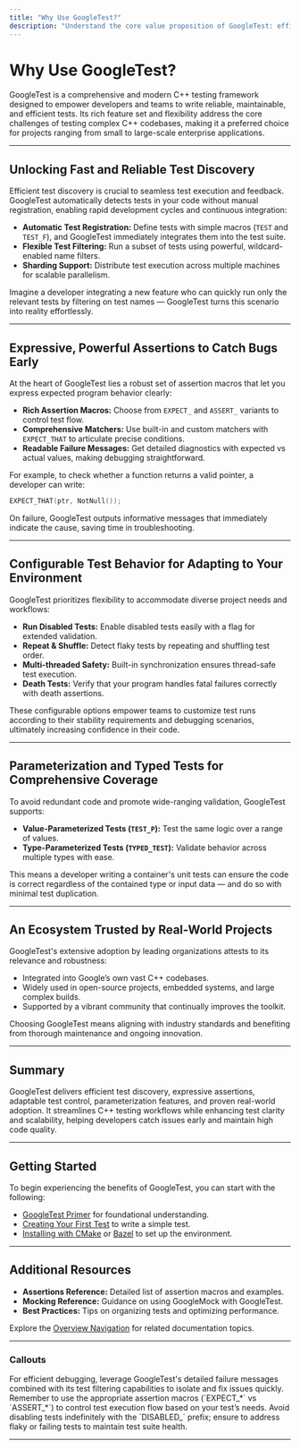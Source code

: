 ```yaml
---
title: "Why Use GoogleTest?"
description: "Understand the core value proposition of GoogleTest: efficient test discovery, powerful assertions, configurable test behavior, parameterization, and its extensive real-world adoption. This page connects features to developer and team needs."
---
```


# Why Use GoogleTest?

GoogleTest is a comprehensive and modern C++ testing framework designed to empower developers and teams to write reliable, maintainable, and efficient tests. Its rich feature set and flexibility address the core challenges of testing complex C++ codebases, making it a preferred choice for projects ranging from small to large-scale enterprise applications.

---

## Unlocking Fast and Reliable Test Discovery

Efficient test discovery is crucial to seamless test execution and feedback. GoogleTest automatically detects tests in your code without manual registration, enabling rapid development cycles and continuous integration:

- **Automatic Test Registration:** Define tests with simple macros (`TEST` and `TEST_F`), and GoogleTest immediately integrates them into the test suite.
- **Flexible Test Filtering:** Run a subset of tests using powerful, wildcard-enabled name filters.
- **Sharding Support:** Distribute test execution across multiple machines for scalable parallelism.

Imagine a developer integrating a new feature who can quickly run only the relevant tests by filtering on test names — GoogleTest turns this scenario into reality effortlessly.

---

## Expressive, Powerful Assertions to Catch Bugs Early

At the heart of GoogleTest lies a robust set of assertion macros that let you express expected program behavior clearly:

- **Rich Assertion Macros:** Choose from `EXPECT_` and `ASSERT_` variants to control test flow.
- **Comprehensive Matchers:** Use built-in and custom matchers with `EXPECT_THAT` to articulate precise conditions.
- **Readable Failure Messages:** Get detailed diagnostics with expected vs actual values, making debugging straightforward.

For example, to check whether a function returns a valid pointer, a developer can write:

```cpp
EXPECT_THAT(ptr, NotNull());
```

On failure, GoogleTest outputs informative messages that immediately indicate the cause, saving time in troubleshooting.

---

## Configurable Test Behavior for Adapting to Your Environment

GoogleTest prioritizes flexibility to accommodate diverse project needs and workflows:

- **Run Disabled Tests:** Enable disabled tests easily with a flag for extended validation.
- **Repeat & Shuffle:** Detect flaky tests by repeating and shuffling test order.
- **Multi-threaded Safety:** Built-in synchronization ensures thread-safe test execution.
- **Death Tests:** Verify that your program handles fatal failures correctly with death assertions.

These configurable options empower teams to customize test runs according to their stability requirements and debugging scenarios, ultimately increasing confidence in their code.

---

## Parameterization and Typed Tests for Comprehensive Coverage

To avoid redundant code and promote wide-ranging validation, GoogleTest supports:

- **Value-Parameterized Tests (`TEST_P`):** Test the same logic over a range of values.
- **Type-Parameterized Tests (`TYPED_TEST`):** Validate behavior across multiple types with ease.

This means a developer writing a container's unit tests can ensure the code is correct regardless of the contained type or input data — and do so with minimal test duplication.

---

## An Ecosystem Trusted by Real-World Projects

GoogleTest's extensive adoption by leading organizations attests to its relevance and robustness:

- Integrated into Google’s own vast C++ codebases.
- Widely used in open-source projects, embedded systems, and large complex builds.
- Supported by a vibrant community that continually improves the toolkit.

Choosing GoogleTest means aligning with industry standards and benefiting from thorough maintenance and ongoing innovation.

---

## Summary

GoogleTest delivers efficient test discovery, expressive assertions, adaptable test control, parameterization features, and proven real-world adoption. It streamlines C++ testing workflows while enhancing test clarity and scalability, helping developers catch issues early and maintain high code quality.

---

## Getting Started

To begin experiencing the benefits of GoogleTest, you can start with the following:

- [GoogleTest Primer](primer.md) for foundational understanding.
- [Creating Your First Test](getting-started/first-test-validation/creating-first-test) to write a simple test.
- [Installing with CMake](getting-started/installation-initialization/installation-cmake) or [Bazel](getting-started/installation-initialization/installation-bazel) to set up the environment.

---

## Additional Resources

- **Assertions Reference:** Detailed list of assertion macros and examples.
- **Mocking Reference:** Guidance on using GoogleMock with GoogleTest.
- **Best Practices:** Tips on organizing tests and optimizing performance.

Explore the [Overview Navigation](overview/introduction-core-value/product-value-prop) for related documentation topics.

---

### Callouts
<Tip>
For efficient debugging, leverage GoogleTest's detailed failure messages combined with its test filtering capabilities to isolate and fix issues quickly.
</Tip>
<Note>
Remember to use the appropriate assertion macros (`EXPECT_*` vs `ASSERT_*`) to control test execution flow based on your test’s needs.
</Note>
<Warning>
Avoid disabling tests indefinitely with the `DISABLED_` prefix; ensure to address flaky or failing tests to maintain test suite health.
</Warning>

---